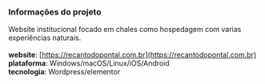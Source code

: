 ### Informações do projeto
Website institucional focado em chales como hospedagem com varias experiências naturais.<br><br>
**website**: [https://recantodopontal.com.br](https://recantodopontal.com.br) <br>
**plataforma**: Windows/macOS/Linux/iOS/Android <br>
**tecnologia**: Wordpress/elementor <br>
